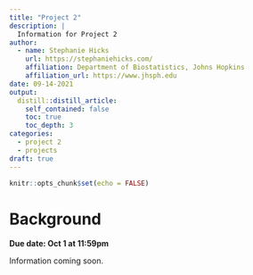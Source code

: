 ```yaml
---
title: "Project 2"
description: |
  Information for Project 2
author:
  - name: Stephanie Hicks
    url: https://stephaniehicks.com/
    affiliation: Department of Biostatistics, Johns Hopkins
    affiliation_url: https://www.jhsph.edu
date: 09-14-2021
output:
  distill::distill_article:
    self_contained: false
    toc: true
    toc_depth: 3
categories:
  - project 2
  - projects
draft: true
---
```

  
```r
knitr::opts_chunk$set(echo = FALSE)
```

# Background

**Due date: Oct 1 at 11:59pm**

Information coming soon.
